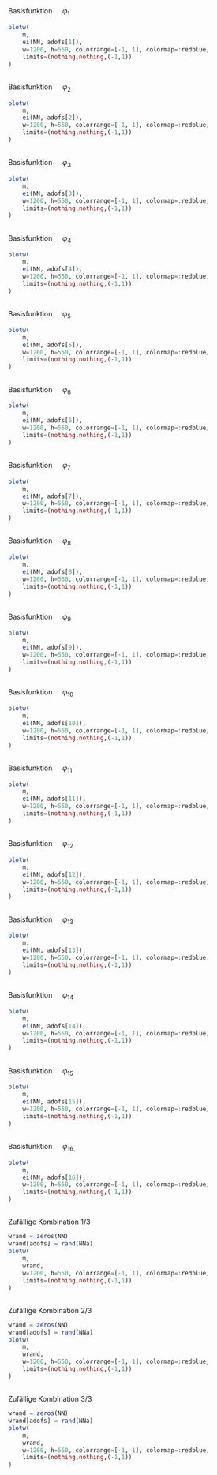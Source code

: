 ## 
Basisfunktion $\quad \varphi_{1}$
```julia
plotw(
    m, 
    ei(NN, adofs[1]), 
    w=1200, h=550, colorrange=[-1, 1], colormap=:redblue,
    limits=(nothing,nothing,(-1,1))
)
```

## 
Basisfunktion $\quad \varphi_{2}$
```julia
plotw(
    m, 
    ei(NN, adofs[2]), 
    w=1200, h=550, colorrange=[-1, 1], colormap=:redblue,
    limits=(nothing,nothing,(-1,1))
)
```

## 
Basisfunktion $\quad \varphi_{3}$
```julia
plotw(
    m, 
    ei(NN, adofs[3]), 
    w=1200, h=550, colorrange=[-1, 1], colormap=:redblue,
    limits=(nothing,nothing,(-1,1))
)
```

## 
Basisfunktion $\quad \varphi_{4}$
```julia
plotw(
    m, 
    ei(NN, adofs[4]), 
    w=1200, h=550, colorrange=[-1, 1], colormap=:redblue,
    limits=(nothing,nothing,(-1,1))
)
```

## 
Basisfunktion $\quad \varphi_{5}$
```julia
plotw(
    m, 
    ei(NN, adofs[5]), 
    w=1200, h=550, colorrange=[-1, 1], colormap=:redblue,
    limits=(nothing,nothing,(-1,1))
)
```

## 
Basisfunktion $\quad \varphi_{6}$
```julia
plotw(
    m, 
    ei(NN, adofs[6]), 
    w=1200, h=550, colorrange=[-1, 1], colormap=:redblue,
    limits=(nothing,nothing,(-1,1))
)
```

## 
Basisfunktion $\quad \varphi_{7}$
```julia
plotw(
    m, 
    ei(NN, adofs[7]), 
    w=1200, h=550, colorrange=[-1, 1], colormap=:redblue,
    limits=(nothing,nothing,(-1,1))
)
```

## 
Basisfunktion $\quad \varphi_{8}$
```julia
plotw(
    m, 
    ei(NN, adofs[8]), 
    w=1200, h=550, colorrange=[-1, 1], colormap=:redblue,
    limits=(nothing,nothing,(-1,1))
)
```

## 
Basisfunktion $\quad \varphi_{9}$
```julia
plotw(
    m, 
    ei(NN, adofs[9]), 
    w=1200, h=550, colorrange=[-1, 1], colormap=:redblue,
    limits=(nothing,nothing,(-1,1))
)
```

## 
Basisfunktion $\quad \varphi_{10}$
```julia
plotw(
    m, 
    ei(NN, adofs[10]), 
    w=1200, h=550, colorrange=[-1, 1], colormap=:redblue,
    limits=(nothing,nothing,(-1,1))
)
```

## 
Basisfunktion $\quad \varphi_{11}$
```julia
plotw(
    m, 
    ei(NN, adofs[11]), 
    w=1200, h=550, colorrange=[-1, 1], colormap=:redblue,
    limits=(nothing,nothing,(-1,1))
)
```

## 
Basisfunktion $\quad \varphi_{12}$
```julia
plotw(
    m, 
    ei(NN, adofs[12]), 
    w=1200, h=550, colorrange=[-1, 1], colormap=:redblue,
    limits=(nothing,nothing,(-1,1))
)
```

## 
Basisfunktion $\quad \varphi_{13}$
```julia
plotw(
    m, 
    ei(NN, adofs[13]), 
    w=1200, h=550, colorrange=[-1, 1], colormap=:redblue,
    limits=(nothing,nothing,(-1,1))
)
```

## 
Basisfunktion $\quad \varphi_{14}$
```julia
plotw(
    m, 
    ei(NN, adofs[14]), 
    w=1200, h=550, colorrange=[-1, 1], colormap=:redblue,
    limits=(nothing,nothing,(-1,1))
)
```

## 
Basisfunktion $\quad \varphi_{15}$
```julia
plotw(
    m, 
    ei(NN, adofs[15]), 
    w=1200, h=550, colorrange=[-1, 1], colormap=:redblue,
    limits=(nothing,nothing,(-1,1))
)
```

## 
Basisfunktion $\quad \varphi_{16}$
```julia
plotw(
    m, 
    ei(NN, adofs[16]), 
    w=1200, h=550, colorrange=[-1, 1], colormap=:redblue,
    limits=(nothing,nothing,(-1,1))
)
```

## 
Zufällige Kombination 1/3
```julia
wrand = zeros(NN)
wrand[adofs] = rand(NNa)
plotw(
    m, 
    wrand, 
    w=1200, h=550, colorrange=[-1, 1], colormap=:redblue,
    limits=(nothing,nothing,(-1,1))
)
```

## 
Zufällige Kombination 2/3
```julia
wrand = zeros(NN)
wrand[adofs] = rand(NNa)
plotw(
    m, 
    wrand, 
    w=1200, h=550, colorrange=[-1, 1], colormap=:redblue,
    limits=(nothing,nothing,(-1,1))
)
```

## 
Zufällige Kombination 3/3
```julia
wrand = zeros(NN)
wrand[adofs] = rand(NNa)
plotw(
    m, 
    wrand, 
    w=1200, h=550, colorrange=[-1, 1], colormap=:redblue,
    limits=(nothing,nothing,(-1,1))
)
```

